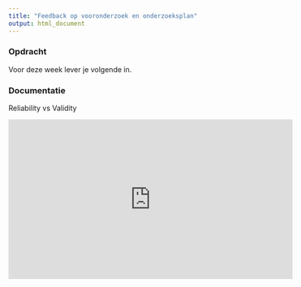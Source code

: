 ```yaml
---
title: "Feedback op vooronderzoek en onderzoeksplan"
output: html_document
---
```



### Opdracht

Voor deze week lever je volgende in.


### Documentatie

Reliability vs Validity

<iframe width="560" height="315" src="https://www.youtube.com/embed/KuT2n1w0Ixc" frameborder="0" allow="autoplay; encrypted-media" allowfullscreen></iframe>